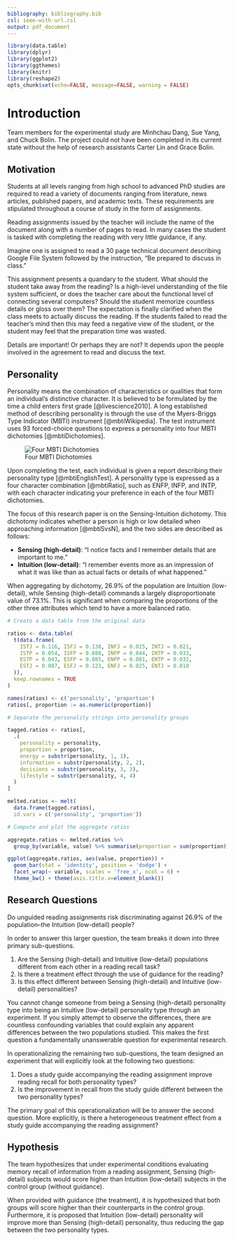 ```yaml
---
bibliography: bibliography.bib
csl: ieee-with-url.csl
output: pdf_document
---
```


```r
library(data.table)
library(dplyr)
library(ggplot2)
library(ggthemes)
library(knitr)
library(reshape2)
opts_chunk$set(echo=FALSE, message=FALSE, warning = FALSE)
```

# Introduction

Team members for the experimental study are Minhchau Dang, Sue Yang, and Chuck Bolin. The project could not have been completed in its current state without the help of research assistants Carter Lin and Grace Bolin.

## Motivation

Students at all levels ranging from high school to advanced PhD studies are required to read a variety of documents ranging from literature, news articles, published papers, and academic texts. These requirements are stipulated throughout a course of study in the form of assignments.

Reading assignments issued by the teacher will include the name of the document along with a number of pages to read. In many cases the student is tasked with completing the reading with very little guidance, if any.

Imagine one is assigned to read a 30 page technical document describing Google File System followed by the instruction, "Be prepared to discuss in class."

This assignment presents a quandary to the student. What should the student take away from the reading? Is a high-level understanding of the file system sufficient, or does the teacher care about the functional level of connecting several computers? Should the student memorize countless details or gloss over them? The expectation is finally clarified when the class meets to actually discuss the reading. If the students failed to read the teacher's mind then this may feed a negative view of the student, or the student may feel that the preparation time was wasted.

Details are important! Or perhaps they are not? It depends upon the people involved in the agreement to read and discuss the text.

## Personality

Personality means the combination of characteristics or qualities that form an individual's distinctive character. It is believed to be formulated by the time a child enters first grade [@livescience2010]. A long established method of describing personality is through the use of the Myers-Briggs Type Indicator (MBTI) instrument [@mbtiWikipedia]. The test instrument uses 93 forced-choice questions to express a personality into four MBTI dichotomies [@mbtiDichotomies].

![Four MBTI Dichotomies](images/dichotomies.jpg)

Upon completing the test, each individual is given a report describing their personality type [@mbtiEnglishTest]. A personality type is expressed as a four character combination [@mbtiRatio], such as ENFP, INFP, and INTP, with each character indicating your preference in each of the four MBTI dichotomies.

The focus of this research paper is on the Sensing-Intuition dichotomy. This dichotomy indicates whether a person is high or low detailed when approaching information [@mbtiSvsN], and the two sides are described as follows:

* **Sensing (high-detail)**: "I notice facts and I remember details that are important to me."
* **Intuition (low-detail)**: "I remember events more as an impression of what it was like than as actual facts or details of what happened."

When aggregating by dichotomy, 26.9% of the population are Intuition (low-detail), while Sensing (high-detail) commands a largely disproportionate value of 73.1%. This is significant when comparing the proportions of the other three attributes which tend to have a more balanced ratio.

```r
# Create a data table from the original data

ratios <- data.table(
  t(data.frame(
    ISTJ = 0.116, ISFJ = 0.138, INFJ = 0.015, INTJ = 0.021,
    ISTP = 0.054, ISFP = 0.088, INFP = 0.044, INTP = 0.033,
    ESTP = 0.043, ESFP = 0.085, ENFP = 0.081, ENTP = 0.032,
    ESTJ = 0.087, ESFJ = 0.123, ENFJ = 0.025, ENTJ = 0.018
  )),
  keep.rownames = TRUE
)

names(ratios) <- c('personality', 'proportion')
ratios[, proportion := as.numeric(proportion)]

# Separate the personality strings into personality groups

tagged.ratios <- ratios[,
  .(
    personality = personality,
    proportion = proportion,
    energy = substr(personality, 1, 1),
    information = substr(personality, 2, 2),
    decisions = substr(personality, 3, 3),
    lifestyle = substr(personality, 4, 4)
  )
]

melted.ratios <- melt(
  data.frame(tagged.ratios),
  id.vars = c('personality', 'proportion'))

# Compute and plot the aggregate ratios

aggregate.ratios <- melted.ratios %>%
  group_by(variable, value) %>% summarise(proportion = sum(proportion))

ggplot(aggregate.ratios, aes(value, proportion)) +
  geom_bar(stat = 'identity', position = 'dodge') +
  facet_wrap(~ variable, scales = 'free_x', ncol = 6) +
  theme_bw() + theme(axis.title.x=element_blank())
```

## Research Questions

Do unguided reading assignments risk discriminating against 26.9% of the population--the Intuition (low-detail) people?

In order to answer this larger question, the team breaks it down into three primary sub-questions.

1. Are the Sensing (high-detail) and Intuitive (low-detail) populations different from each other in a reading recall task?
2. Is there a treatment effect through the use of guidance for the reading?
3. Is this effect different between Sensing (high-detail) and Intuitive (low-detail) personalities?

You cannot change someone from being a Sensing (high-detail) personality type into being an Intuitive (low-detail) personality type through an experiment. If you simply attempt to observe the differences, there are countless confounding variables that could explain any apparent differences between the two populations studied. This makes the first question a fundamentally unanswerable question for experimental research.

In operationalizing the remaining two sub-questions, the team designed an experiment that will explicitly look at the following two questions:

1. Does a study guide accompanying the reading assignment improve reading recall for both personality types?
2. Is the improvement in recall from the study guide different between the two personality types?

The primary goal of this operationalization will be to answer the second question. More explicitly, is there a heterogeneous treatment effect from a study guide accompanying the reading assignment?

## Hypothesis

The team hypothesizes that under experimental conditions evaluating memory recall of information from a reading assignment, Sensing (high-detail) subjects would score higher than Intuition (low-detail) subjects in the control group (without guidance).

When provided with guidance (the treatment), it is hypothesized that both groups will score higher than their counterparts in the control group. Furthermore, it is proposed that Intuition (low-detail) personality will improve more than Sensing (high-detail) personality, thus reducing the gap between the two personality types.
